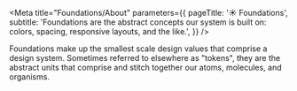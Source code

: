 
<Meta
  title="Foundations/About"
  parameters={{
    pageTitle: '☀️ Foundations',
    subtitle:
      'Foundations are the abstract concepts our system is built on: colors, spacing, responsive layouts, and the like.',
  }}
/>

Foundations make up the smallest scale design values that comprise a design system.
Sometimes referred to elsewhere as "tokens", they are the abstract units that comprise and stitch together our atoms, molecules, and organisms.

<TableOfContents />
